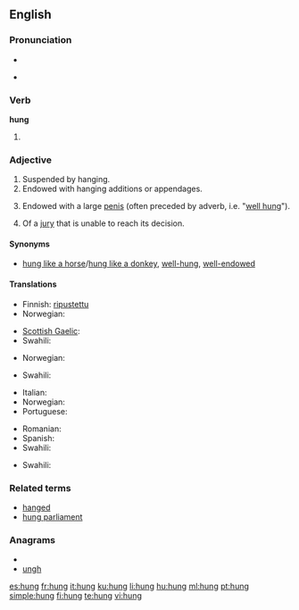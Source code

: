 {{also|hùng}}
==English==

===Pronunciation===
* {{SAMPA|/"hVN/}}
* {{audio-IPA|en-us-hung.ogg|/'hʌŋ/}}
*: {{rhymes|ʌŋ}}

===Verb===
'''hung'''

# {{past of|[[hang]]}}

===Adjective===
{{en-adj}}

# Suspended by hanging.
# Endowed with hanging additions or appendages.
# {{colloquial}} Endowed with a large [[penis]] (often preceded by adverb, i.e. "[[well hung]]").
# {{legal}} Of a [[jury]] that is unable to reach its decision.

====Synonyms====
* {{sense|endowed with a large penis}} [[hung like a horse]]/[[hung like a donkey]], [[well-hung]], [[well-endowed]]

====Translations====
{{trans-top|suspended by hanging}}
* Finnish: [[ripustettu]]
* Norwegian: {{t-|no|opphengt}}
{{trans-mid}}
* [[Scottish Gaelic]]: {{t|gd|crochte|xs=Scottish Gaelic}}
* Swahili: {{t+|sw|anika|xs=Swahili}}
{{trans-bottom}}

{{trans-top|endowed with hanging additions or appendages}}
* Norwegian: {{t-|no|behengt}}
{{trans-mid}}
* Swahili: {{t+|sw|anika|xs=Swahili}}
{{trans-bottom}}

{{trans-top|endowed with a large penis}}
* Italian: {{t|it|ben dotato}}
* Norwegian: {{t-|no|velutstyrt}}
* Portuguese: {{t+|pt|dotado}}
{{trans-mid}}
* Romanian: {{t-|ro|pulos}}
* Spanish: {{t+|es|vergón}}
* Swahili: {{t+|sw|anika|xs=Swahili}}
{{trans-bottom}}

{{trans-top|of a jury that is unable to reach its decision}}
* Swahili: {{t+|sw|anika|xs=Swahili}}
{{trans-mid}}
{{trans-bottom}}

===Related terms===
* [[hanged]]
* [[hung parliament]]

===Anagrams===
* {{alphagram|ghnu}}
* [[ungh#English|ungh]]

[[es:hung]]
[[fr:hung]]
[[it:hung]]
[[ku:hung]]
[[li:hung]]
[[hu:hung]]
[[ml:hung]]
[[pt:hung]]
[[simple:hung]]
[[fi:hung]]
[[te:hung]]
[[vi:hung]]